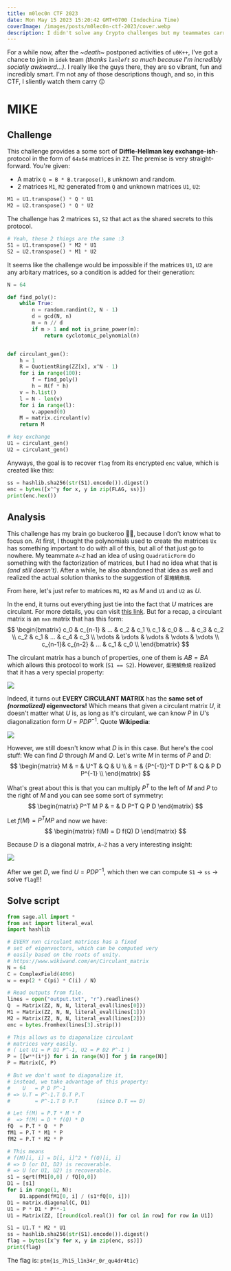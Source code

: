 ```yaml
---
title: m0lec0n CTF 2023
date: Mon May 15 2023 15:20:42 GMT+0700 (Indochina Time)
coverImage: /images/posts/m0lec0n-ctf-2023/cover.webp
description: I didn't solve any Crypto challenges but my teammates carry 🥰
---
```


For a while now, after the ~*death*~ postponed activities of `u0K++`, I've got a chance to join in `idek` team *(thanks `lanleft` so much because I'm incredibly socially awkward...)*. I really like the guys there, they are so vibrant, fun and incredibly smart. I'm not any of those descriptions though, and so, in this CTF, I sliently watch them carry 😗

# MIKE
## Challenge
This challenge provides a some sort of **Diffle-Hellman key exchange-ish**- protocol in the form of `64x64` matrices in `ZZ`. The premise is very straight-forward. You're given:
- A matrix `Q = B * B.tranpose()`, `B` unknown and random.
- 2 matrices `M1`, `M2` generated from `Q` and unknown matrices `U1`, `U2`:
```python
M1 = U1.transpose() * Q * U1
M2 = U2.transpose() * Q * U2
```

The challenge has 2 matrices `S1`, `S2` that act as the shared secrets to this protocol.
```python
# Yeah, these 2 things are the same :3
S1 = U1.transpose() * M2 * U1
S2 = U2.transpose() * M1 * U2
```

It seems like the challenge would be impossible if the matrices `U1`, `U2` are any arbitary matrices, so a condition is added for their generation:
```python
N = 64

def find_poly():
    while True:
        n = random.randint(2, N - 1)
        d = gcd(N, n)
        m = n // d
        if m > 1 and not is_prime_power(m):
            return cyclotomic_polynomial(n)


def circulant_gen():
    h = 1
    R = QuotientRing(ZZ[x], x^N - 1)
    for i in range(100):
        f = find_poly()
        h = R(f * h)
    v = h.list()
    l = N - len(v)
    for i in range(l):
        v.append(0)
    M = matrix.circulant(v)
    return M

# key exchange
U1 = circulant_gen()
U2 = circulant_gen()
```

Anyways, the goal is to recover `flag` from its encrypted `enc` value, which is created like this:
```python
ss = hashlib.sha256(str(S1).encode()).digest()
enc = bytes([x^^y for x, y in zip(FLAG, ss)])
print(enc.hex())
```

## Analysis
This challenge has my brain go buckeroo 😵‍💫, because I don't know what to focus on. At first, I thought the polynomials used to create the matrices `Ux` has something important to do with all of this, but all of that just go to nowhere. My teammate `A~Z` had an idea of using `QuadraticForm` do something with the factorization of matrices, but I had no idea what that is *(and still doesn't)*. After a while, he also abandoned that idea as well and realized the actual solution thanks to the suggestion of `蛋捲鯛魚燒`.

From here, let's just refer to matrices `M1`, `M2` as $M$ and `U1` and `U2` as $U$.

In the end, it turns out everything just tie into the fact that $U$ matrices are circulant. For more details, you can visit [this link](https://www.wikiwand.com/en/Circulant_matrix). But for a recap, a circulant matrix is an `nxn` matrix that has this form:
$$
\begin{bmatrix}
    c_0    & c_{n-1} & ...    & c_2    & c_1     \\
    c_1    & c_0     & ...    & c_3    & c_2     \\
    c_2    & c_1     & ...    & c_4    & c_3     \\
    \vdots & \vdots  & \vdots & \vdots & \vdots  \\
    c_{n-1}& c_{n-2} & ...    & c_1    & c_0     \\
\end{bmatrix}
$$

The circulant matrix has a bunch of properties, one of them is $AB = BA$ which allows this protocol to work (`S1 == S2`). However, `蛋捲鯛魚燒` realized that it has a very special property:

![](/images/posts/m0lec0n-ctf-2023/蛋捲鯛魚燒-realization.png)

Indeed, it turns out **EVERY CIRCULANT MATRIX** has the **same set of *(normalized)* eigenvectors!** Which means that given a circulant matrix $U$, it doesn't matter what $U$ is, as long as it's circulant, we can know $P$ in $U$'s diagonalization form $U = PDP^{-1}$. Quote **Wikipedia**:

![](/images/posts/m0lec0n-ctf-2023/circulant-key-property.png)

However, we still doesn't know what $D$ is in this case. But here's the cool stuff: We can find $D$ through $M$ and $Q$. Let's write $M$ in terms of $P$ and $D$:
$$
\begin{matrix}
M & = & U^T              & Q & U            \\
  & = & {P^{-1}}^T D P^T & Q & P D P^{-1}   \\
\end{matrix}
$$

What's great about this is that you can multiply $P^T$ to the left of $M$ and $P$ to the right of $M$ and you can see some sort of symmetry:
$$
\begin{matrix}
P^T M P & = & D P^T Q P D
\end{matrix}
$$

Let $f(M) = P^T M P$ and now we have:
$$
\begin{matrix}
f(M) = D f(Q) D
\end{matrix}
$$

Because $D$ is a diagonal matrix, `A~Z` has a very interesting insight:

![](/images/posts/m0lec0n-ctf-2023/a-z-insight.webp)

After we get $D$, we find $U = PDP^{-1}$, which then we can compute `S1` -> `ss` -> solve `flag`!!! 

## Solve script
```python
from sage.all import *
from ast import literal_eval
import hashlib

# EVERY nxn circulant matrices has a fixed
# set of eigenvectors, which can be computed very
# easily based on the roots of unity.
# https://www.wikiwand.com/en/Circulant_matrix
N = 64
C = ComplexField(4096)
w = exp(2 * C(pi) * C(i) / N)

# Read outputs from file.
lines = open("output.txt", "r").readlines()
Q  = Matrix(ZZ, N, N, literal_eval(lines[0]))
M1 = Matrix(ZZ, N, N, literal_eval(lines[1]))
M2 = Matrix(ZZ, N, N, literal_eval(lines[2]))
enc = bytes.fromhex(lines[3].strip())

# This allows us to diagonalize circulant
# matrices very easily.
# ( Let U1 = P D1 P^-1, U2 = P D2 P^-1 )
P = [[w**(i*j) for i in range(N)] for j in range(N)]
P = Matrix(C, P)

# But we don't want to diagonalize it, 
# instead, we take advantage of this property:
#    U   = P D P^-1 
# => U.T = P^-1.T D.T P.T 
#        = P^-1.T D P.T      (since D.T == D)

# Let f(M) = P.T * M * P
#  => f(M) = D * f(Q) * D
fQ  = P.T * Q  * P
fM1 = P.T * M1 * P
fM2 = P.T * M2 * P

# This means
# f(M)[i, i] = D[i, i]^2 * f(Q)[i, i] 
# => D (or D1, D2) is recoverable.
# => U (or U1, U2) is recoverable.
s1 = sqrt(fM1[0,0] / fQ[0,0])
D1 = [s1]
for i in range(1, N):
    D1.append(fM1[0, i] / (s1*fQ[0, i]))
D1 = matrix.diagonal(C, D1)
U1 = P * D1 * P**-1
U1 = Matrix(ZZ, [[round(col.real()) for col in row] for row in U1])

S1 = U1.T * M2 * U1
ss = hashlib.sha256(str(S1).encode()).digest()
flag = bytes([x^y for x, y in zip(enc, ss)])
print(flag)
```

The flag is: `ptm{1s_7h15_l1n34r_0r_qu4dr4t1c}`